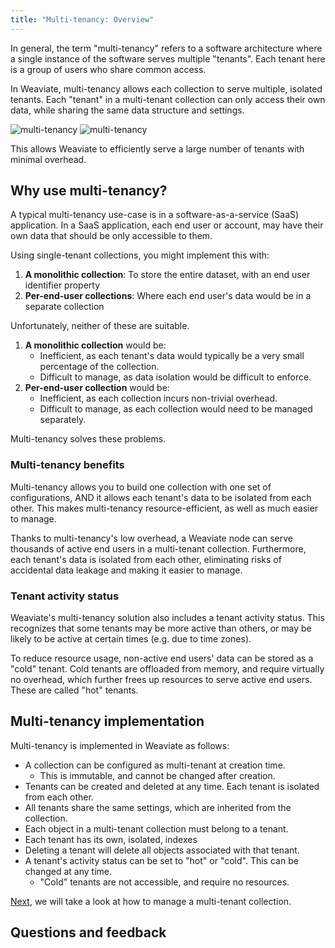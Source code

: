 ```yaml
---
title: "Multi-tenancy: Overview"
---
```



In general, the term "multi-tenancy" refers to a software architecture where a single instance of the software serves multiple "tenants". Each tenant here is a group of users who share common access.

In Weaviate, multi-tenancy allows each collection to serve multiple, isolated tenants. Each "tenant" in a multi-tenant collection can only access their own data, while sharing the same data structure and settings.

![multi-tenancy](../../../../blog/2023-06-15-multi-tenancy/img/multi-tenancy-dark.png#gh-dark-mode-only)
![multi-tenancy](../../../../blog/2023-06-15-multi-tenancy/img/multi-tenancy-light.png#gh-light-mode-only)

This allows Weaviate to efficiently serve a large number of tenants with minimal overhead.

## <i class="fa-solid fa-square-chevron-right"></i> Why use multi-tenancy?

A typical multi-tenancy use-case is in a software-as-a-service (SaaS) application. In a SaaS application, each end user or account, may have their own data that should be only accessible to them.

Using single-tenant collections, you might implement this with:

1. **A monolithic collection**: To store the entire dataset, with an end user identifier property
1. **Per-end-user collections**: Where each end user's data would be in a separate collection

Unfortunately, neither of these are suitable.

1. **A monolithic collection** would be:
    - Inefficient, as each tenant's data would typically be a very small percentage of the collection.
    - Difficult to manage, as data isolation would be difficult to enforce.
1. **Per-end-user collection** would be:
    - Inefficient, as each collection incurs non-trivial overhead.
    - Difficult to manage, as each collection would need to be managed separately.

Multi-tenancy solves these problems.

### <i class="fa-solid fa-chalkboard"></i> Multi-tenancy benefits

Multi-tenancy allows you to build one collection with one set of configurations, AND it allows each tenant's data to be isolated from each other. This makes multi-tenancy resource-efficient, as well as much easier to manage.

Thanks to multi-tenancy's low overhead, a Weaviate node can serve thousands of active end users in a multi-tenant collection. Furthermore, each tenant's data is isolated from each other, eliminating risks of accidental data leakage and making it easier to manage.

### <i class="fa-solid fa-chalkboard"></i> Tenant activity status

Weaviate's multi-tenancy solution also includes a tenant activity status. This recognizes that some tenants may be more active than others, or may be likely to be active at certain times (e.g. due to time zones).

To reduce resource usage, non-active end users' data can be stored as a "cold" tenant. Cold tenants are offloaded from memory, and require virtually no overhead, which further frees up resources to serve active end users. These are called "hot" tenants.

## <i class="fa-solid fa-square-chevron-right"></i> Multi-tenancy implementation

Multi-tenancy is implemented in Weaviate as follows:

- A collection can be configured as multi-tenant at creation time.
    - This is immutable, and cannot be changed after creation.
- Tenants can be created and deleted at any time. Each tenant is isolated from each other.
- All tenants share the same settings, which are inherited from the collection.
- Each object in a multi-tenant collection must belong to a tenant.
- Each tenant has its own, isolated, indexes
- Deleting a tenant will delete all objects associated with that tenant.
- A tenant's activity status can be set to "hot" or "cold". This can be changed at any time.
    - "Cold" tenants are not accessible, and require no resources.

[Next](./200_manage.mdx), we will take a look at how to manage a multi-tenant collection.

## Questions and feedback


<DocsFeedback/>

